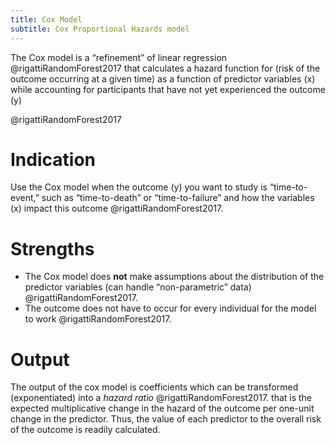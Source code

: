 ```yaml
---
title: Cox Model
subtitle: Cox Proportional Hazards model
---
```


The Cox model is a "refinement" of linear regression @rigattiRandomForest2017 that calculates a hazard function for (risk of the outcome occurring at a given time) as a function of predictor variables (x) while accounting for participants that have not yet experienced the outcome (y)



@rigattiRandomForest2017 

# Indication

Use the Cox model when the outcome (y) you want to study is "time-to-event," such as "time-to-death" or "time-to-failure" and how the variables (x) impact this outcome @rigattiRandomForest2017.


# Strengths

- The Cox model does **not** make assumptions about the distribution of the predictor variables (can handle “non-parametric” data) @rigattiRandomForest2017.
- The outcome does not have to occur for every individual for the model to work @rigattiRandomForest2017.


# Output

The output of the cox model is coefficients which can be transformed (exponentiated) into a  *hazard ratio* @rigattiRandomForest2017.
that is the expected multiplicative change in the hazard of the outcome per one-unit change in the predictor. Thus, the value of each predictor to the overall risk of the outcome is readily calculated.